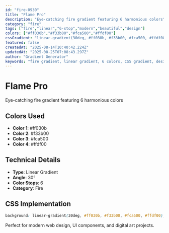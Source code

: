 ```yaml
---
id: "fire-0930"
title: "Flame Pro"
description: "Eye-catching fire gradient featuring 6 harmonious colors"
category: "fire"
tags: ["fire","linear","6-stop","modern","beautiful","design"]
colors: ["#ff030b","#f33b00","#fca500","#ffdf00"]
cssGradient: "linear-gradient(30deg, #ff030b, #f33b00, #fca500, #ffdf00)"
featured: false
createdAt: "2025-08-14T10:40:42.224Z"
updatedAt: "2025-08-25T07:08:43.297Z"
author: "Gradient Generator"
keywords: "fire gradient, linear gradient, 6 colors, CSS gradient, design, #ff030b, #f33b00, #fca500, #ffdf00"
---
```


# Flame Pro

Eye-catching fire gradient featuring 6 harmonious colors

## Colors Used
- **Color 1**: #ff030b
- **Color 2**: #f33b00
- **Color 3**: #fca500
- **Color 4**: #ffdf00

## Technical Details
- **Type**: Linear Gradient
- **Angle**: 30°
- **Color Stops**: 6
- **Category**: Fire

## CSS Implementation
```css
background: linear-gradient(30deg, #ff030b, #f33b00, #fca500, #ffdf00);
```

Perfect for modern web design, UI components, and digital art projects.
